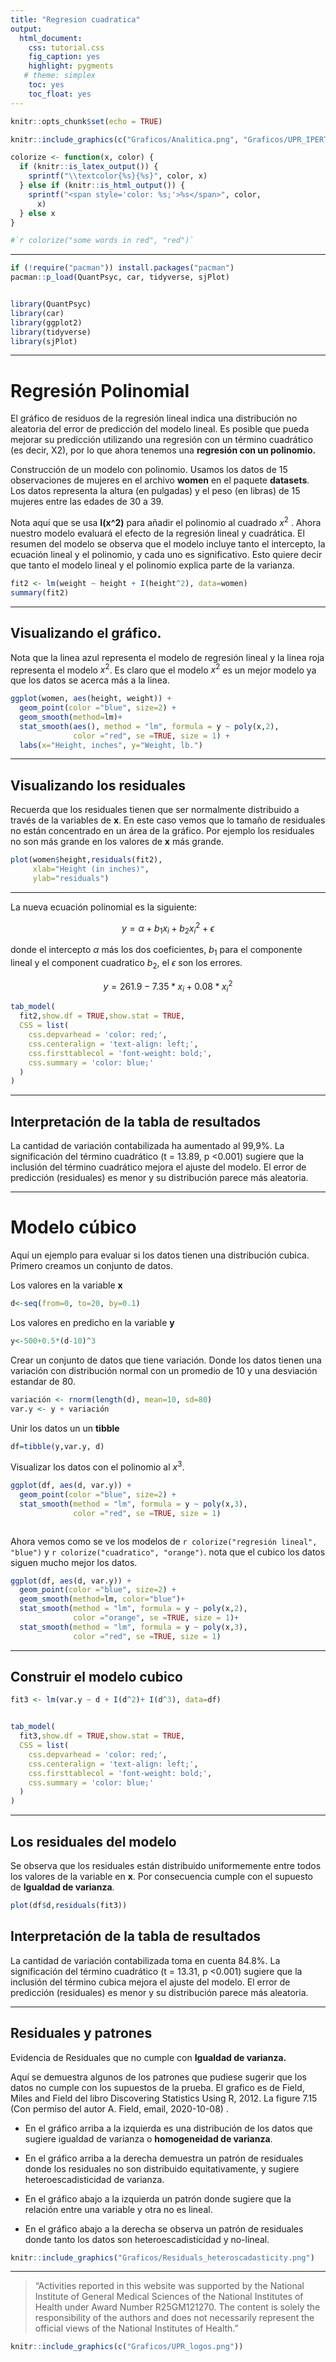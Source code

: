 ```yaml
---
title: "Regresion cuadratica"
output:
  html_document:
    css: tutorial.css
    fig_caption: yes
    highlight: pygments
   # theme: simplex
    toc: yes
    toc_float: yes
---
```


```{=html}
<style>
.list-group-item.active, .list-group-item.active:focus, .list-group-item.active:hover {
    background-color: #437d66;
}
</style>
```
```r
knitr::opts_chunk$set(echo = TRUE)
```

```r
knitr::include_graphics(c("Graficos/Analitica.png", "Graficos/UPR_IPERT_logo.png"))
```

```r
colorize <- function(x, color) {
  if (knitr::is_latex_output()) {
    sprintf("\\textcolor{%s}{%s}", color, x)
  } else if (knitr::is_html_output()) {
    sprintf("<span style='color: %s;'>%s</span>", color, 
      x)
  } else x
}

#`r colorize("some words in red", "red")`
```

------------------------------------------------------------------------

```r

if (!require("pacman")) install.packages("pacman")
pacman::p_load(QuantPsyc, car, tidyverse, sjPlot)


library(QuantPsyc)
library(car)
library(ggplot2)
library(tidyverse)
library(sjPlot)
```

------------------------------------------------------------------------

# Regresión Polinomial

El gráfico de residuos de la regresión lineal indica una distribución no aleatoria del error de predicción del modelo lineal. Es posible que pueda mejorar su predicción utilizando una regresión con un término cuadrático (es decir, X2), por lo que ahora tenemos una **regresión con un polinomio.**

Construcción de un modelo con polinomio. Usamos los datos de 15 observaciones de mujeres en el archivo **women** en el paquete **datasets**. Los datos representa la altura (en pulgadas) y el peso (en libras) de 15 mujeres entre las edades de 30 a 39.

Nota aquí que se usa **I(x\^2)** para añadir el polinomio al cuadrado $x^2$ . Ahora nuestro modelo evaluará el efecto de la regresión lineal y cuadrática. El resumen del modelo se observa que el modelo incluye tanto el intercepto, la ecuación lineal y el polinomio, y cada uno es significativo. Esto quiere decir que tanto el modelo lineal y el polinomio explica parte de la varianza.

```r
fit2 <- lm(weight ~ height + I(height^2), data=women)
summary(fit2)
```

------------------------------------------------------------------------

## Visualizando el gráfico.

Nota que la linea azul representa el modelo de regresión lineal y la linea roja representa el modelo $x^2$. Es claro que el modelo $x^2$ es un mejor modelo ya que los datos se acerca más a la linea.

```r
ggplot(women, aes(height, weight)) +
  geom_point(color ="blue", size=2) +
  geom_smooth(method=lm)+
  stat_smooth(aes(), method = "lm", formula = y ~ poly(x,2), 
              color ="red", se =TRUE, size = 1) +
  labs(x="Height, inches", y="Weight, lb.")

```

------------------------------------------------------------------------

## Visualizando los residuales

Recuerda que los residuales tienen que ser normalmente distribuido a través de la variables de **x**. En este caso vemos que lo tamaño de residuales no están concentrado en un área de la gráfico. Por ejemplo los residuales no son más grande en los valores de **x** más grande.

```r

plot(women$height,residuals(fit2),
     xlab="Height (in inches)",
     ylab="residuals")
```

------------------------------------------------------------------------

La nueva ecuación polinomial es la siguiente:

$$y=\alpha+b_1x_i+b_2x_i^2+\epsilon$$

donde el intercepto $\alpha$ más los dos coeficientes, $b_1$ para el componente lineal y el component cuadratico $b_2$, el $\epsilon$ son los errores.

$$y=261.9-7.35*x_i+0.08*x_i^2$$

```r


tab_model(
  fit2,show.df = TRUE,show.stat = TRUE,
  CSS = list(
    css.depvarhead = 'color: red;',
    css.centeralign = 'text-align: left;', 
    css.firsttablecol = 'font-weight: bold;', 
    css.summary = 'color: blue;'
  )
)
```

------------------------------------------------------------------------

## Interpretación de la tabla de resultados

La cantidad de variación contabilizada ha aumentado al 99,9%. La significación del término cuadrático (t = 13.89, p \<0.001) sugiere que la inclusión del término cuadrático mejora el ajuste del modelo. El error de predicción (residuales) es menor y su distribución parece más aleatoria.

------------------------------------------------------------------------

# Modelo cúbico

Aquí un ejemplo para evaluar si los datos tienen una distribución cubica. Primero creamos un conjunto de datos.

Los valores en la variable **x**

```r
d<-seq(from=0, to=20, by=0.1)

```

Los valores en predicho en la variable **y**

```r
y<-500+0.5*(d-10)^3
```

Crear un conjunto de datos que tiene variación. Donde los datos tienen una variación con distribución normal con un promedio de 10 y una desviación estandar de 80.

```r
variación <- rnorm(length(d), mean=10, sd=80)
var.y <- y + variación
```

Unir los datos un un **tibble**

```r
df=tibble(y,var.y, d)
```

Visualizar los datos con el polinomio al $x^3$.

```r
ggplot(df, aes(d, var.y)) +
  geom_point(color ="blue", size=2) +
  stat_smooth(method = "lm", formula = y ~ poly(x,3), 
              color ="red", se =TRUE, size = 1)



```

Ahora vemos como se ve los modelos de `r colorize("regresión lineal", "blue")` y `r colorize("cuadratico", "orange")`. nota que el cubico los datos siguen mucho mejor los datos.

```r
ggplot(df, aes(d, var.y)) +
  geom_point(color ="blue", size=2) +
  geom_smooth(method=lm, color="blue")+
  stat_smooth(method = "lm", formula = y ~ poly(x,2), 
              color ="orange", se =TRUE, size = 1)+
  stat_smooth(method = "lm", formula = y ~ poly(x,3), 
              color ="red", se =TRUE, size = 1)

```

------------------------------------------------------------------------

## Construir el modelo cubico

```r
fit3 <- lm(var.y ~ d + I(d^2)+ I(d^3), data=df)


tab_model(
  fit3,show.df = TRUE,show.stat = TRUE,
  CSS = list(
    css.depvarhead = 'color: red;',
    css.centeralign = 'text-align: left;', 
    css.firsttablecol = 'font-weight: bold;', 
    css.summary = 'color: blue;'
  )
)
```

------------------------------------------------------------------------

## Los residuales del modelo

Se observa que los residuales están distribuido uniformemente entre todos los valores de la variable en **x**. Por consecuencia cumple con el supuesto de **Igualdad de varianza**.

```r
plot(df$d,residuals(fit3))

```

## Interpretación de la tabla de resultados

La cantidad de variación contabilizada toma en cuenta 84.8%. La significación del término cuadrático (t = 13.31, p \<0.001) sugiere que la inclusión del término cubica mejora el ajuste del modelo. El error de predicción (residuales) es menor y su distribución parece más aleatoria.

------------------------------------------------------------------------

## Residuales y patrones

Evidencia de Residuales que no cumple con **Igualdad de varianza.**

Aquí se demuestra algunos de los patrones que pudiese sugerir que los datos no cumple con los supuestos de la prueba. El grafico es de Field, Miles and Field del libro Discovering Statistics Using R, 2012. La figure 7.15 (Con permiso del autor A. Field, email, 2020-10-08) .

-   En el gráfico arriba a la izquierda es una distribución de los datos que sugiere igualdad de varianza o **homogeneidad de varianza**.

-   En el gráfico arriba a la derecha demuestra un patrón de residuales donde los residuales no son distribuido equitativamente, y sugiere heteroescadisticidad de varianza.

-   En el gráfico abajo a la izquierda un patrón donde sugiere que la relación entre una variable y otra no es lineal.

-   En el gráfico abajo a la derecha se observa un patrón de residuales donde tanto los datos son heteroescadisticidad y no-lineal.

```r
knitr::include_graphics("Graficos/Residuals_heteroscadasticity.png")
```

------------------------------------------------------------------------

> "Activities reported in this website was supported by the National Institute of General Medical Sciences of the National Institutes of Health under Award Number R25GM121270. The content is solely the responsibility of the authors and does not necessarily represent the official views of the National Institutes of Health."

```r
knitr::include_graphics(c("Graficos/UPR_logos.png"))
```
